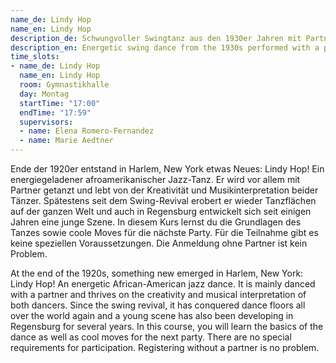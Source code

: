 ```yaml
---
name_de: Lindy Hop
name_en: Lindy Hop
description_de: Schwungvoller Swingtanz aus den 1930er Jahren mit Partner.
description_en: Energetic swing dance from the 1930s performed with a partner.
time_slots:
- name_de: Lindy Hop
  name_en: Lindy Hop
  room: Gymnastikhalle
  day: Montag
  startTime: "17:00"
  endTime: "17:59"
  supervisors:
  - name: Elena Romero-Fernandez
  - name: Marie Aedtner
---
```


<Locale value="de">
 

 Ende der 1920er entstand in Harlem, New York etwas Neues: Lindy Hop! Ein
energiegeladener afroamerikanischer Jazz-Tanz. Er wird vor allem mit Partner
getanzt und lebt von der Kreativität und Musikinterpretation beider Tänzer.
Spätestens seit dem Swing-Revival erobert er wieder Tanzflächen auf der ganzen
Welt und auch in Regensburg entwickelt sich seit einigen Jahren eine junge
Szene. In diesem Kurs lernst du die Grundlagen des Tanzes sowie coole Moves für
die nächste Party. Für die Teilnahme gibt es keine speziellen Voraussetzungen.
Die Anmeldung ohne Partner ist kein Problem.

</Locale>
<Locale value="en">
 

 At the end of the 1920s, something new emerged in Harlem, New York: Lindy Hop!
An energetic African-American jazz dance. It is mainly danced with a partner and
thrives on the creativity and musical interpretation of both dancers. Since the
swing revival, it has conquered dance floors all over the world again and a
young scene has also been developing in Regensburg for several years. In this
course, you will learn the basics of the dance as well as cool moves for the
next party. There are no special requirements for participation. Registering
without a partner is no problem.

</Locale>
